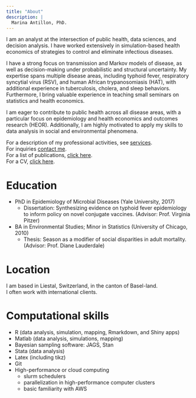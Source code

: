```yaml
---
title: "About"
description: | 
  Marina Antillon, PhD.
---
```


I am an analyst at the intersection of public health, data sciences, and decision analysis. I have worked extensively in simulation-based health economics of strategies to control and eliminate infectious diseases. 

I have a strong focus on transmission and Markov models of disease, as well as decision-making under probabilistic and structural uncertainty. My expertise spans multiple disease areas, including typhoid fever, respiratory syncytial virus (RSV), and human African trypanosomiasis (HAT), with additional experience in tuberculosis, cholera, and sleep behaviors. Furthermore, I bring valuable experience in teaching small seminars on statistics and health economics.

I am eager to contribute to public health across all disease areas, with a particular focus on epidemiology and health economics and outcomes research (HEOR). Additionally, I am highly motivated to apply my skills to data analysis in social and environmental phenomena.

For a description of my professional activities, see [services](services.html).  
For inquiries [contact me](contact.html).  
For a list of publications, [click here](publications.html).  
For a CV, [click here](CV_Website_Antillon.pdf).  

# Education

 - PhD in Epidemiology of Microbial Diseases (Yale University, 2017)
    + Dissertation: Synthesizing evidence on typhoid fever epidemiology to inform policy on novel conjugate vaccines. (Advisor: Prof. Virginia Pitzer)
 - BA in Environmental Studies; Minor in Statistics (University of Chicago, 2010) 
    + Thesis: Season as a modifier of social disparities in adult mortality. (Advisor: Prof. Diane Lauderdale)

# Location

I am based in Liestal, Switzerland, in the canton of Basel-land.  
I often work with international clients.

# Computational skills  
+ R (data analysis, simulation, mapping, Rmarkdown, and Shiny apps)
+ Matlab (data analysis, simulations, mapping)
+ Bayesian sampling software: JAGS, Stan
+ Stata (data analysis)
+ Latex (including tikz)
+ Git
+ High-performance or cloud computing
  - slurm schedulers
  - parallelization in high-performance computer clusters
  - basic familiarity with AWS
